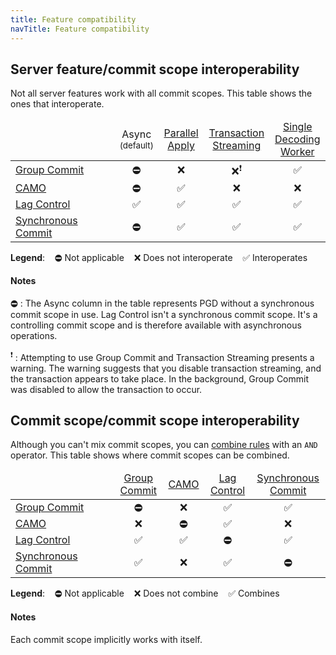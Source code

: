```yaml
---
title: Feature compatibility
navTitle: Feature compatibility
---
```


## Server feature/commit scope interoperability

Not all server features work with all commit scopes. This table shows the ones that interoperate.

<table style="table-layout: fixed">
<thead>
<tr>
<td style="text-align:center; width:33%"></td>
<td style="text-align:center"> Async<br/><div style="font-size:smaller">(default)</div></td> 
<td style="text-align:center"><a href="../parallelapply">Parallel<br/>Apply</a> </td>
<td style="text-align:center"><a href="../transaction-streaming">Transaction<br/>Streaming</a> </td>
<td style="text-align:center"><a href="../node_management/decoding_worker">Single<br/>Decoding<br/>Worker</a> </td>
</tr>
</thead>
<tbody>
<tr>
<td> <a href="../commit-scopes/group-commit">Group Commit</a> </td>
<td style="text-align:center"> ⛔︎ </td>
<td style="text-align:center"> ❌ </td>
<td style="text-align:center">  ❌<sup>❗️</sup> </td>
<td style="text-align:center">  ✅ </td>
</tr>
<tr>
<td> <a href="../commit-scopes/camo">CAMO</a> </td>
<td style="text-align:center"> ⛔︎ </td>
<td style="text-align:center">  ✅ </td>
<td style="text-align:center">  ❌ </td>
<td style="text-align:center">  ❌ </td>
</tr>
<tr>
<td> <a href="../commit-scopes/lag-control">Lag Control</a> </td>
<td style="text-align:center"> ✅ </td>
<td style="text-align:center"> ✅ </td>
<td style="text-align:center"> ✅  </td>
<td style="text-align:center">  ✅ </td>
</tr>
<tr>
<td> <a href="../commit-scopes/synchronous_commit">Synchronous Commit</a> </td>
<td style="text-align:center"> ⛔︎ </td>
<td style="text-align:center"> ✅ </td>
<td style="text-align:center">  ✅ </td>
<td style="text-align:center"> ✅ </td>
</tr>
</tbody>
</table>                           

**Legend**:&nbsp;&nbsp;&nbsp; ⛔︎ Not applicable&nbsp;&nbsp;&nbsp; ❌ Does not interoperate&nbsp;&nbsp;&nbsp; ✅ Interoperates


#### Notes

⛔︎&nbsp;:&nbsp;The Async column in the table represents PGD without a synchronous commit scope in use. Lag Control isn't a synchronous commit scope. It's a controlling commit scope and is therefore available with asynchronous operations. 

<sup>❗️</sup>&nbsp;:&nbsp;Attempting to use Group Commit and Transaction Streaming presents a warning. The warning suggests that you disable transaction streaming, and the transaction appears to take place. In the background, Group Commit was disabled to allow the transaction to occur.



## Commit scope/commit scope interoperability

Although you can't mix commit scopes, you can [combine rules](../commit-scopes/commit-scope-rules/#combining-rules) with an `AND` operator. This table shows where commit scopes can be combined.		

<table style="table-layout: fixed">
<thead>
<tr>
<td style="text-align:center; width:33%"></td>
<td style="text-align:center"> <a href="../commit-scopes/group-commit">Group<br/>Commit</a></td> 
<td style="text-align:center"><a href="../commit-scopes/camo">CAMO</a> </td>
<td style="text-align:center"><a href="../commit-scopes/lag-control">Lag<br/>Control</a> </td>
<td style="text-align:center"><a href="../commit-scopes/synchronous_commit">Synchronous<br/>Commit</a> </td>
</tr>
</thead>
<tbody>
<tr>
<td> <a href="../commit-scopes/group-commit">Group Commit</a> </td>
<td style="text-align:center"> ⛔︎ </td>
<td style="text-align:center"> ❌ </td>
<td style="text-align:center">  ✅ </td>
<td style="text-align:center">  ✅ </td>
</tr>
<tr>
<td> <a href="../commit-scopes/camo">CAMO</a> </td>
<td style="text-align:center"> ❌ </td>
<td style="text-align:center"> ⛔︎ </td>
<td style="text-align:center">  ✅ </td>
<td style="text-align:center">  ❌ </td>
</tr>
<tr>
<td> <a href="../commit-scopes/lag-control">Lag Control</a> </td>
<td style="text-align:center"> ✅ </td>
<td style="text-align:center"> ✅ </td>
<td style="text-align:center">  ⛔︎ </td>
<td style="text-align:center">  ✅ </td>
</tr>
<tr>
<td> <a href="../commit-scopes/synchronous_commit">Synchronous Commit</a> </td>
<td style="text-align:center"> ✅ </td>
<td style="text-align:center"> ❌ </td>
<td style="text-align:center">  ✅ </td>
<td style="text-align:center">  ⛔︎ </td>
</tr>
</tbody>
</table>                           

**Legend**:&nbsp;&nbsp;&nbsp; ⛔︎ Not applicable&nbsp;&nbsp;&nbsp; ❌ Does not combine&nbsp;&nbsp;&nbsp; ✅ Combines

#### Notes

Each commit scope implicitly works with itself. 

